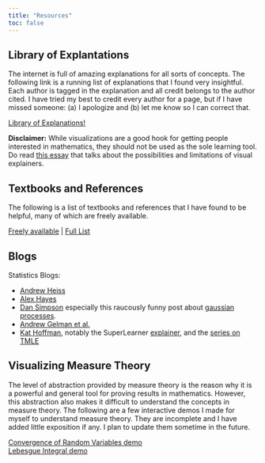 ```yaml
---
title: "Resources"
toc: false
---
```




## Library of Explantations

The internet is full of amazing explanations for all sorts of concepts. 
The following link is a running list of explanations that I found very insightful. 
Each author is tagged in the explanation and all credit belongs to the author cited. 
I have tried my best to credit every author for a page, but if I have missed someone: 
(a) I apologize and 
(b) let me know so I can correct that.

[Library of Explanations!](https://www.notion.so/ajinkya/865585f2c2e94843a4a530e0bebf0df8?v=4c769956720049dd9d6f688f56bf3e38)

**Disclaimer:** While visualizations are a good hook for getting people interested in mathematics, they should not be used as the sole learning tool. 
Do read [this essay](https://j2kun.svbtle.com/why-i-hate-and-love-visualizations-of-mathematics) that talks about the possibilities and limitations of visual explainers. 

## Textbooks and References

The following is a list of textbooks and references that I have found to be helpful,  many of which are freely available.

[Freely available](https://www.notion.so/ajinkya/9a488e192044408799336ca138c7f46b?v=fc2215b3b2864ec6a9989b518ebc69bb)
| [Full List](https://www.notion.so/ajinkya/9a488e192044408799336ca138c7f46b?v=b7ba08f51478448eba5ea7b47c204056)


## Blogs

Statistics Blogs:

- [Andrew Heiss][ah]
- [Alex Hayes][apg]
- [Dan Simpson](https://dansblog.netlify.app) especially this raucously funny post about [gaussian processes][dsgp].
- [Andrew Gelman et al.](https://statmodeling.stat.columbia.edu/)
- [Kat Hoffman](https://www.khstats.com/), notably the SuperLearner [explainer](https://www.khstats.com/blog/sl/superlearning/), and the [series on TMLE](https://www.khstats.com/blog/tmle/tutorial/)

## Visualizing Measure Theory

The level of abstraction provided by measure theory is the reason why it is a powerful and general tool for proving results in mathematics. 
However, this abstraction also makes it difficult to understand the concepts in measure theory. The following are a few interactive demos I made for myself to understand measure theory. 
They are incomplete and I have added little exposition if any. I plan to update them sometime in the future. 

[Convergence of Random Variables demo](https://www.desmos.com/calculator/kj3qg7t5pn)
<br>[Lebesgue Integral demo](https://www.desmos.com/calculator/kj3qg7t5pn)


[ah]: https://www.andrewheiss.com/blog/
[apg]: https://www.alexpghayes.com/
[dsgp]: https://dansblog.netlify.app/posts/2021-11-03-yes-but-what-is-a-gaussian-process-or-once-twice-three-times-a-definition-or-a-descent-into-madness/yes-but-what-is-a-gaussian-process-or-once-twice-three-times-a-definition-or-a-descent-into-madness.html
